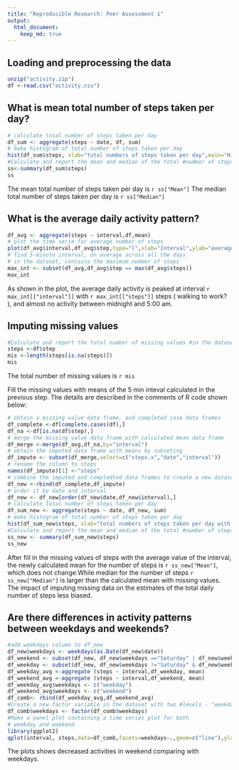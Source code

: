 ```yaml
---
title: "Reproducible Research: Peer Assessment 1"
output: 
  html_document:
    keep_md: true
---
```



## Loading and preprocessing the data
```r
unzip("activity.zip")
df <-read.csv("activity.csv")
```



## What is mean total number of steps taken per day?
```r
# calculate total number of steps taken per day
df_sum <- aggregate(steps ~ date, df, sum)
# make histogram of total number of steps taken per day
hist(df_sum$steps, xlab="total numbers of steps taken per day",main="Histogram of total numbers of steps taken per day",breaks=22)
#Calculate and report the mean and median of the total #number of steps taken per day
ss<-summary(df_sum$steps)
ss
```

The mean total number of steps taken per day is
`r ss["Mean"]`
The median total number of steps taken per day is
`r ss["Median"]`

## What is the average daily activity pattern?
```r
df_avg <- aggregate(steps ~ interval,df,mean)
# plot the time serie for average number of steps
plot(df_avg$interval,df_avg$step,type="l",xlab="Interval",ylab="average number of steps")
# find 5-minute interval, on average across all the days 
# in the dataset, contains the maximum number of steps
max_int <- subset(df_avg,df_avg$step == max(df_avg$steps))
max_int
```

As shown in the plot, the average daily activity is peaked at interval `r max_int[["interval"]]` with `r max_int[["steps"]]` steps ( walking to work? ), and almost no activity between midnight and 5:00 am.

## Imputing missing values

```r
#Calculate and report the total number of missing values #in the dataset (i.e. the total number of rows with NAs)
steps <-df$step
mis <-length(steps[is.na(steps)])
mis
```
The total number of missing values is `r mis `

Fill the missing values with means of the 5 min inteval calculated in the previous step. The details are described in the comments of R code shown below:
```r
# obtain a missing value data frame, and completed case data frames
df_complete <-df[complete.cases(df),]
df_na <-df[is.na(df$step),]
# merge the missing value data frame with calculated mean data frame
df_merge <-merge(df_avg,df_na,by="interval")
# obtain the imputed data frame with means by subseting 
df_impute <- subset(df_merge,select=c("steps.x","date","interval"))
# rename the column to steps
names(df_impute)[1] <-"steps"
# combine the imputed and compledted data frames to create a new dataset that is equal to the original dataset. 
df_new <-rbind(df_complete,df_impute) 
# order it by date and interval
df_new <- df_new[order(df_new$date,df_new$interval),] 
# calculate total number of steps taken per day
df_sum_new <- aggregate(steps ~ date, df_new, sum)
# make histogram of total number of steps taken per day
hist(df_sum_new$steps, xlab="total numbers of steps taken per day with imputed missing values ",main="Histogram of total numbers of steps taken per day",breaks=22)
#Calculate and report the mean and median of the total #number of steps taken per day
ss_new <- summary(df_sum_new$steps)
ss_new
```

After fill in the missing values of steps with the average value of the interval, the newly calculated mean for the number of steps is `r ss_new["Mean"]`, which does not change.While median for the number of steps `r ss_new["Median"]` is larger than the calculated mean with missing values. The impact of imputing missing data on the estimates of the total daily number of steps less biased.

## Are there differences in activity patterns between weekdays and weekends?
```r
#add weekdays column to df_new
df_new$weekdays <- weekdays(as.Date(df_new$date))
df_weekend <- subset(df_new, df_new$weekdays =="Saturday" | df_new$weekdays =="Sunday")
df_weekday <- subset(df_new, df_new$weekdays !="Saturday" & df_new$weekdays !="Sunday")
df_weekday_avg <-aggregate (steps ~ interval,df_weekday, mean)
df_weekend_avg <-aggregate (steps ~ interval,df_weekend, mean)
df_weekday_avg$weekdays <- c("weekday")
df_weekend_avg$weekdays <- c("weekend")
df_comb<- rbind(df_weekday_avg,df_weekend_avg)
#Create a new factor variable in the dataset with two #levels - "weekday" and "weekend"
df_comb$weekdays <- factor(df_comb$weekdays)
#Make a panel plot containing a time series plot for both 
# weekday and weekend
library(ggplot2)
qplot(interval, steps,data=df_comb,facets=weekdays~.,geom=c("line"),ylab="Number of steps")
```

The plots shows decreased activities in weekend comparing with weekdays.